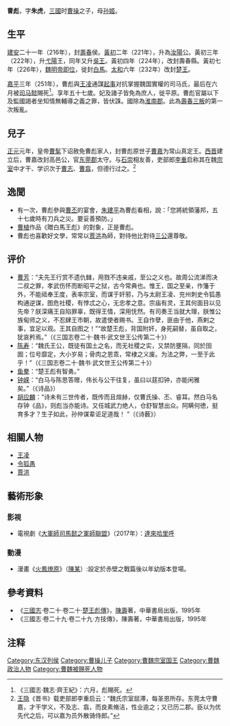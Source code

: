 '''曹彪'''{{BD|195年||251年||C曹彪}}，字'''朱虎'''，[[三國|三國]]时[[曹操|曹操]]之子，母[[孙姬|孙姬]]。

== 生平 ==
[[建安_(东汉)|建安]]二十一年（216年），封[[壽春|壽春]]侯。[[黃初|黃初]]二年（221年），升為[[汝陽|汝陽]]公。黃初三年（222年），升[[弋陽|弋陽]]王，同年又升[[吳王|吳王]]。黃初四年（224年），改封壽春縣。黃初七年（226年），[[魏明帝|魏明帝]][[即位|即位]]，徙封[[白馬|白馬]]。[[太和_(曹魏)|太和]]六年（232年）改封[[楚王|楚王]]。

[[嘉平_(曹魏)|嘉平]]三年（251年），曹彪與[[王凌_(三国)|王凌]]通謀[[王凌之乱|起事]]对抗掌握魏国實權的司马氏，最后在六月被[[司马懿|司马懿]]賜死<ref>《三國志·魏志·齊王紀》：六月，彪賜死。</ref>。享年五十七歲。妃及諸子皆免為庶人，徙平原。曹彪官屬以下及監國謁者坐知情無輔導之義之罪，皆伏誅。國除為[[淮南郡|淮南郡]]。此為[[壽春三叛|壽春三叛]]的第一次叛亂。

==兒子==
[[正元_(曹魏)|正元]]元年，皇帝[[曹髦|曹髦]]下诏赦免曹彪家人，封曹彪原世子[[曹嘉_(三国)|曹嘉]]为常山真定王。[[西晋|西晋]]建立后，曹嘉改封高邑公，官[[东莞郡|东莞郡]]太守。与[[石崇|石崇]]相友善，吏部郎[[李重|李重]]启称其在魏[[宗室|宗室]]中才干、学识次于[[曹志_(三國)|曹志]]、[[曹翕|曹翕]]，但德行过之。<ref>[[王隐|王隐]]《晋书》载吏部郎李重启云：“魏氏宗室屈滞，每圣恩所存。东莞太守曹嘉，才干学义，不及志、翕，而良素脩洁，性业逾之；又已历二郡。臣以为优先代之后，可以嘉为员外散骑侍郎。”</ref>

== 逸聞 ==
* 有一次，曹彪參與[[曹丕|曹丕]]的宴會，[[朱建平_(三国)|朱建平]]為曹彪看相，說：「您將統領藩邦，五十七歲時有刀兵之災。要妥善預防。」
* [[曹植|曹植]]作品《贈白馬王彪》的對象，正是曹彪。
* 曹彪也喜歡好文學，常常以[[賈洪|賈洪]]為師，對待他比對待[[三公|三公]]還尊敬。

== 评价 ==
* [[曹芳|曹芳]]：“夫先王行赏不遗仇雠，用戮不违亲戚，至公之义也。故周公流涕而决二叔之罪，孝武伤怀而断昭平之狱，古今常典也。惟王，国之至亲，作籓于外，不能祗奉王度，表率宗室，而谋于奸邪，乃与太尉王凌、兖州刺史令狐愚构通逆谋，图危社稷，有悖忒之心，无忠孝之意。宗庙有灵，王其何面目以见先帝？朕深痛王自陷罪辜，既得王情，深用怃然。有司奏王当就大理，朕惟公族甸师之义，不忍肆王市朝，故遣使者赐书。王自作孽，匪由于他，燕剌之事，宜足以观。王其自图之！”“故楚王彪，背国附奸，身死嗣替，虽自取之，犹哀矜焉。”（《三国志卷二十·魏书·武文世王公传第二十》）
* [[陈寿|陈寿]]：“魏氏王公，既徒有国土之名，而无社稷之实，又禁防壅隔，同於囹圄；位号靡定，大小岁易；骨肉之恩乖，常棣之义废。为法之弊，一至于此乎！”（《三国志卷二十·魏书·武文世王公传第二十》）
* [[鱼豢|鱼豢]]：“楚王彪有智勇。”
* [[钟嵘|钟嵘]]：“白马与陈思答赠，伟长与公干往复，虽曰以莛扣钟，亦能闲雅矣。”（《诗品》）
* [[胡应麟|胡应麟]]：“诗未有三世传者，既传而且煊赫，仅曹氏操、丕、睿耳。然白马名存钟《品》，则彪当亦能诗。又任城武力绝人，仓舒智慧出众。阿瞒何徳，挺育多才？生子如此，孙仲谋辈讵足道哉！ ”（《诗薮》）

== 相關人物 ==
* [[王凌_(三国)|王凌]]
* [[令狐愚|令狐愚]]
* [[賈洪|賈洪]]

== 藝術形象 ==
=== 影視 ===
* 電視劇《[[大軍師司馬懿之軍師聯盟|大軍師司馬懿之軍師聯盟]]》（2017年）：[[達來哈里呼|達來哈里呼]]
=== 動漫 ===
* 漫畫《[[火鳳燎原|火鳳燎原]]》（[[陳某|陳某]]）:設定於赤壁之戰篇後以年幼版本登場。

== 參考資料 ==

* 《[[三國志|三國志]]·卷二十·卷二十·[[s:三國志/卷20|楚王彪傳]]》，[[陳壽|陳壽]]著，中華書局出版，1995年
* 《三國志·卷二十九·卷二十九·方技傳》，陳壽著，中華書局出版，1995年

== 注释 ==
<div class="references-small">
<references />
</div>

{{start box}}
{{s-before|無}}
{{s-title|[[三國藩王列表#以郡建國#武帝系藩王#弋陽國|曹魏弋阳王]]|222年}}
{{s-after|无}}
{{s-before|[[孙权|孙权]]}}
{{s-title|[[三國藩王列表#以郡建國#武帝系藩王#吳國|曹魏吴王]]|222年—224年}}
{{s-after|无}}
{{s-before|無}}
{{s-title|[[三國藩王列表#以縣建國#武帝系藩王#壽春國|曹魏寿春王]]|224年—226年}}
{{s-after|无}}
{{s-before|無}}
{{s-title|[[三國藩王列表#以縣建國#武帝系藩王#白馬國|曹魏白马王]]|226年—232年}}
{{s-after|无}}
{{s-before|無}}
{{s-title|[[三國藩王列表#以郡建國#武帝系藩王#楚國|曹魏楚王]]|232年—251年}}
{{s-after|无}}
{{end box}}

{{三国志}}

{{DEFAULTSORT:C曹彪}}
[[Category:东汉列侯|Category:东汉列侯]]
[[Category:曹操儿子|Category:曹操儿子]]
[[Category:曹魏宗室国王|Category:曹魏宗室国王]]
[[Category:曹魏政治人物|Category:曹魏政治人物]]
[[Category:曹魏被赐死人物|Category:曹魏被赐死人物]]